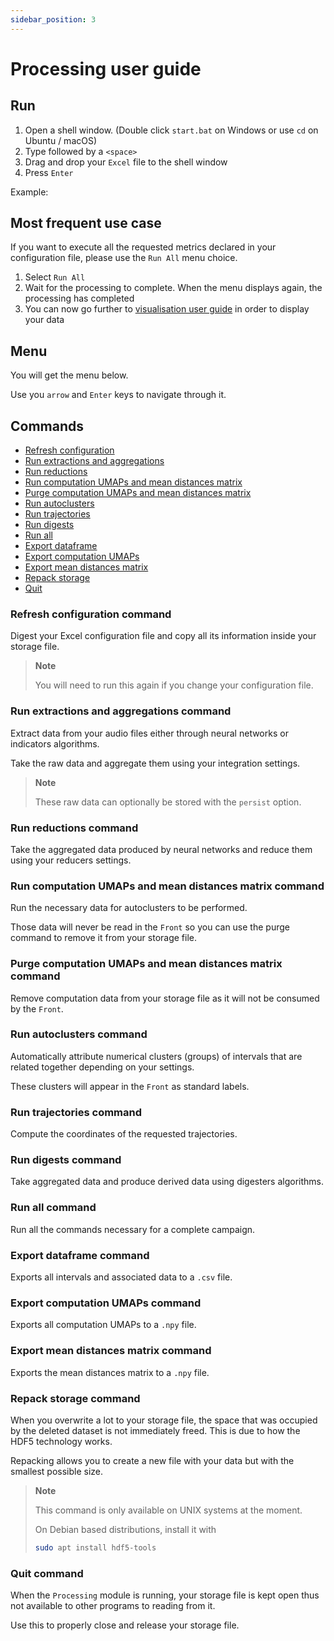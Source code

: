 ```yaml
---
sidebar_position: 3
---
```



# Processing user guide

<ContextWarning />

## Run

1. Open a shell window. (Double click `start.bat` on Windows or use `cd` on Ubuntu / macOS)
2. Type <AppInline /> followed by a `<space>`
3. Drag and drop your `Excel` file to the shell window
4. Press `Enter`

Example:

<ProcessingCommandBlock />

## Most frequent use case

If you want to execute all the requested metrics declared in your configuration
file, please use the `Run All` menu choice.

1. Select `Run All`
2. Wait for the processing to complete. When the menu displays again, the
   processing has completed
3. You can now go further to [visualisation user
   guide](./visualisation-user-guide) in order to display your data

## Menu

You will get the menu below.

Use you `arrow` and `Enter` keys to navigate through it.

<ProcessingMenuBlock />

## Commands

- [Refresh configuration](#refresh-configuration-command)
- [Run extractions and aggregations](#run-extractions-and-aggregations-command)
- [Run reductions](#run-reductions-command)
- [Run computation UMAPs and mean distances matrix](#run-computation-umaps-and-mean-distances-matrix-command)
- [Purge computation UMAPs and mean distances matrix](#purge-computation-umaps-and-mean-distances-matrix-command)
- [Run autoclusters](#run-autoclusters-command)
- [Run trajectories](#run-trajectories-command)
- [Run digests](#run-digests-command)
- [Run all](#run-all-command)
- [Export dataframe](#export-dataframe-command)
- [Export computation UMAPs](#export-computation-umaps-command)
- [Export mean distances matrix](#export-mean-distances-matrix-command)
- [Repack storage](#repack-storage-command)
- [Quit](#quit-command)

### Refresh configuration command

Digest your Excel configuration file and copy all its information inside
your storage file.

> **Note**
>
> You will need to run this again if you change your configuration file.

### Run extractions and aggregations command

Extract data from your audio files either through neural networks or indicators algorithms.

Take the raw data and aggregate them using your integration settings.

> **Note**
>
> These raw data can optionally be stored with the `persist` option.

### Run reductions command

Take the aggregated data produced by neural networks and reduce them using your
reducers settings.

### Run computation UMAPs and mean distances matrix command

Run the necessary data for autoclusters to be performed.

Those data will never be read in the `Front` so you can use the purge command
to remove it from your storage file.

### Purge computation UMAPs and mean distances matrix command

Remove computation data from your storage file as it will not be consumed by
the `Front`.

### Run autoclusters command

Automatically attribute numerical clusters (groups) of intervals that are
related together depending on your settings.

These clusters will appear in the `Front` as standard labels.

### Run trajectories command

Compute the coordinates of the requested trajectories.

### Run digests command

Take aggregated data and produce derived data using digesters algorithms.

### Run all command

Run all the commands necessary for a complete campaign.

### Export dataframe command

Exports all intervals and associated data to a `.csv` file.

### Export computation UMAPs command

Exports all computation UMAPs to a `.npy` file.

### Export mean distances matrix command

Exports the mean distances matrix to a `.npy` file.

### Repack storage command

When you overwrite a lot to your storage file, the space that was occupied
by the deleted dataset is not immediately freed. This is due to how the
HDF5 technology works.

Repacking allows you to create a new file with your data but with the smallest
possible size.

> **Note**
>
> This command is only available on UNIX systems at the moment.
>
> On Debian based distributions, install it with
>
> ```bash
> sudo apt install hdf5-tools
> ```

### Quit command

When the `Processing` module is running, your storage file is kept open thus
not available to other programs to reading from it.

Use this to properly close and release your storage file.

